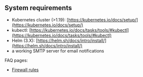 ## System requirements

* Kubernetes cluster (>1.19): [https://kubernetes.io/docs/setup/](https://kubernetes.io/docs/setup/)
* kubectl: [https://kubernetes.io/docs/tasks/tools/#kubectl](https://kubernetes.io/docs/tasks/tools/#kubectl)
* Helm (3.X): [https://helm.sh/docs/intro/install/](https://helm.sh/docs/intro/install/)
* a working SMTP server for email notifications

FAQ pages:

* [Firewall rules](https://help.passbolt.com/faq/hosting/firewall-rules)